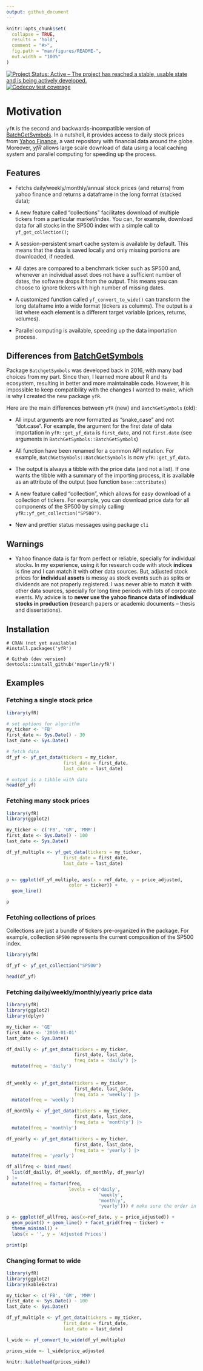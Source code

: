 ```yaml
---
output: github_document
---
```


<!-- README.md is generated from README.Rmd. Please edit that file -->

```r
knitr::opts_chunk$set(
  collapse = TRUE, 
  results = 'hold',
  comment = "#>",
  fig.path = "man/figures/README-",
  out.width = "100%"
)
```

<!-- badges: start -->
[![Project Status: Active – The project has reached a stable, usable state and is being actively developed.](https://www.repostatus.org/badges/latest/active.svg)](https://www.repostatus.org/#active)
[![Codecov test coverage](https://codecov.io/gh/msperlin/yfR/branch/main/graph/badge.svg)](https://app.codecov.io/gh/msperlin/yfR?branch=main)
<!-- badges: end -->

# Motivation

`yfR` is the second and backwards-incompatible version of [BatchGetSymbols](https://CRAN.R-project.org/package=BatchGetSymbols). In a nutshell, it provides access to daily stock prices from [Yahoo Finance](https://finance.yahoo.com/), a vast repository with financial data around the globe. Moreover, *yfR* allows large scale download of data using a local caching system and parallel computing for speeding up the process.


## Features

- Fetchs daily/weekly/monthly/annual stock prices (and returns) from yahoo finance and returns a dataframe in the long format (stacked data);

- A new feature called "collections" facilitates download of multiple tickers from a particular market/index. You can, for example, download data for all stocks in the SP500 index with a simple call to `yf_get_collection()`;

- A session-persistent smart cache system is available by default. This means that the data is saved locally and only missing portions are downloaded, if needed.

- All dates are compared to a benchmark ticker such as SP500 and, whenever an individual asset does not have a sufficient number of dates, the software drops it from the output. This means you can choose to ignore tickers with high number of missing dates.

- A customized function called `yf_convert_to_wide()` can transform the long dataframe into a wide format (tickers as columns). The output is a list where each element is a different target variable (prices, returns, volumes).

- Parallel computing is available, speeding up the data importation process.

## Differences from [BatchGetSymbols](https://github.com/msperlin/BatchGetSymbols)

Package `BatchgetSymbols` was developed back in 2016, with many bad choices from my part. Since then, I learned more about R and its ecosystem, resulting in better and more maintainable code. However, it is impossible to keep compatibility with the changes I wanted to make, which is why I created the new package `yfR`. 

Here are the main differences between `yfR` (new) and `BatchGetSymbols` (old): 

- All input arguments are now formatted as "snake_case" and not "dot.case". For example, the argument for the first date of data importation in `yfR::get_yf_data` is `first_date`, and not `first.date` (see arguments in `BatchGetSymbols::BatchGetSymbols`)

- All function have been renamed for a common API notation. For example, `BatchGetSymbols::BatchGetSymbols` is now `yfR::get_yf_data`.

- The output is always a tibble with the price data (and not a list). If one wants the tibble with a summary of the importing process, it is available as an attribute of the output (see function `base::attributes`)

- A new feature called "collection", which allows for easy download of a collection of tickers. For example, you can download price data for all components of the SP500 by simply calling `yfR::yf_get_collection("SP500")`.

- New and prettier status messages using package `cli`


## Warnings

- Yahoo finance data is far from perfect or reliable, specially for individual stocks. In my experience, using it for research code with stock **indices** is fine and I can match it with other data sources. But, adjusted stock prices for **individual assets** is messy as stock events such as splits or dividends are not properly registered. I was never able to match it with other data sources, specially for long time periods with lots of corporate events. My advice is to **never use the yahoo finance data of individual stocks in production** (research papers or academic documents -- thesis and dissertations). 


## Installation

```
# CRAN (not yet available)
#install.packages('yfR')

# Github (dev version)
devtools::install_github('msperlin/yfR')
```


## Examples

### Fetching a single stock price

```r
library(yfR)

# set options for algorithm
my_ticker <- 'FB'
first_date <- Sys.Date() - 30
last_date <- Sys.Date()

# fetch data
df_yf <- yf_get_data(tickers = my_ticker, 
                     first_date = first_date,
                     last_date = last_date)

# output is a tibble with data
head(df_yf)
```

### Fetching many stock prices

```r
library(yfR)
library(ggplot2)

my_ticker <- c('FB', 'GM', 'MMM')
first_date <- Sys.Date() - 100
last_date <- Sys.Date()

df_yf_multiple <- yf_get_data(tickers = my_ticker, 
                     first_date = first_date,
                     last_date = last_date)


p <- ggplot(df_yf_multiple, aes(x = ref_date, y = price_adjusted,
                       color = ticker)) + 
  geom_line()

p

```


### Fetching collections of prices

Collections are just a bundle of tickers pre-organized in the package. For example, collection `SP500` represents the current composition of the SP500 index. 

```r
library(yfR)

df_yf <- yf_get_collection("SP500")

head(df_yf)
```


### Fetching daily/weekly/monthly/yearly price data 

```r
library(yfR)
library(ggplot2)
library(dplyr)

my_ticker <- 'GE'
first_date <- '2010-01-01'
last_date <- Sys.Date()

df_dailly <- yf_get_data(tickers = my_ticker, 
                         first_date, last_date, 
                         freq_data = 'daily') |>
  mutate(freq = 'daily')
  
  
df_weekly <- yf_get_data(tickers = my_ticker, 
                         first_date, last_date, 
                         freq_data = 'weekly') |>
  mutate(freq = 'weekly')

df_monthly <- yf_get_data(tickers = my_ticker, 
                         first_date, last_date, 
                         freq_data = 'monthly') |>
  mutate(freq = 'monthly')

df_yearly <- yf_get_data(tickers = my_ticker, 
                         first_date, last_date, 
                         freq_data = 'yearly') |>
  mutate(freq = 'yearly')

df_allfreq <- bind_rows(
  list(df_dailly, df_weekly, df_monthly, df_yearly)
) |>
  mutate(freq = factor(freq, 
                       levels = c('daily', 
                                  'weekly',
                                  'monthly',
                                  'yearly'))) # make sure the order in plot is right

p <- ggplot(df_allfreq, aes(x=ref_date, y = price_adjusted)) + 
  geom_point() + geom_line() + facet_grid(freq ~ ticker) + 
  theme_minimal() + 
  labs(x = '', y = 'Adjusted Prices')

print(p)
```


### Changing format to wide

```r
library(yfR)
library(ggplot2)
library(kableExtra)

my_ticker <- c('FB', 'GM', 'MMM')
first_date <- Sys.Date() - 100
last_date <- Sys.Date()

df_yf_multiple <- yf_get_data(tickers = my_ticker, 
                     first_date = first_date,
                     last_date = last_date)

l_wide <- yf_convert_to_wide(df_yf_multiple)

prices_wide <- l_wide$price_adjusted

knitr::kable(head(prices_wide)) 
```

